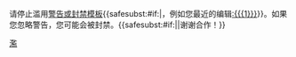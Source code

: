 {{{icon|[[File:Nuvola apps important.svg|25px]]}}}请停止滥用[[WP:WARN|警告或封禁模板]]{{<includeonly>safesubst:</includeonly>#if:{{{1|}}}|，例如您最近的编辑[[:{{{1}}}]]}}。如果您忽略警告，您可能会被封禁。{{<includeonly>safesubst:</includeonly>#if:{{{2|}}}|{{{2}}}|谢谢合作！}}<!-- Template:Uw-tempabuse3 --><noinclude>
{{Templatesnotice|series = uw-tempabuse|max = 4im}}
[[Category:用戶警告模板|濫]]
</noinclude>